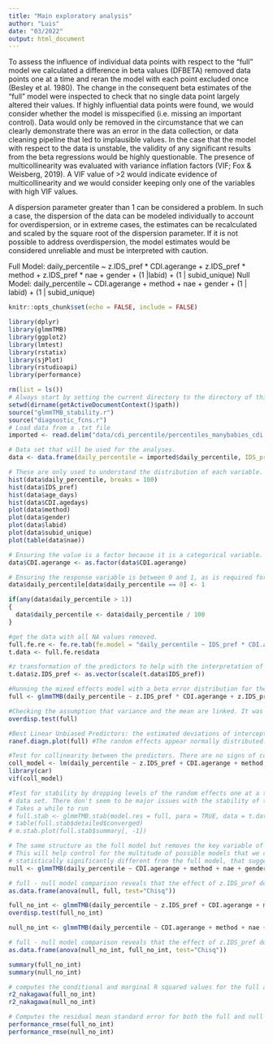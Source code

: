 ```yaml
---
title: "Main exploratory analysis"
author: "Luis"
date: "03/2022"
output: html_document
---
```


To assess the influence of individual data points with respect to the “full” model we calculated a difference in beta values (DFBETA) removed data points one at a time and reran the model with each point excluded once (Besley et al. 1980). The change in the consequent beta estimates of the “full” model were inspected to check that no single data point largely altered their values. If highly influential data points were found, we would consider whether the model is misspecified (i.e. missing an important control). Data would only be removed in the circumstance that we can clearly demonstrate there was an error in the data collection, or data cleaning pipeline that led to implausible values. In the case that the model with respect to the data is unstable, the validity of any significant results from the beta regressions would be highly questionable. The presence of multicollinearity was evaluated with variance inflation factors (VIF; Fox & Weisberg, 2019). A VIF value of >2 would indicate evidence of multicollinearity and we would consider keeping only one of the variables with high VIF values. 

A dispersion parameter greater than 1 can be considered a problem. In such a case, the dispersion of the data can be modeled individually to account for overdispersion, or in extreme cases, the estimates can be recalculated and scaled by the square root of the dispersion parameter. If it is not possible to address overdispersion, the model estimates would be considered unreliable and must be interpreted with caution. 

Full Model:
daily_percentile ~ z.IDS_pref * CDI.agerange + z.IDS_pref * method + z.IDS_pref * nae + gender + (1 |labid) + (1 | subid_unique)
Null Model:
daily_percentile ~ CDI.agerange + method + nae + gender + (1 | labid) + (1 | subid_unique)

```r
knitr::opts_chunk$set(echo = FALSE, include = FALSE)
```

```r
library(dplyr)
library(glmmTMB)
library(ggplot2)
library(lmtest)
library(rstatix)
library(sjPlot)
library(rstudioapi) 
library(performance)
```

```r
rm(list = ls())
# Always start by setting the current directory to the directory of this script file.
setwd(dirname(getActiveDocumentContext()$path))
source("glmmTMB_stability.r")
source("diagnostic_fcns.r")
# Load data from a .txt file
imported <- read.delim("data/cdi_percentile/percentiles_manybabies_cdi.txt", stringsAsFactors = TRUE, header = TRUE) 

# Data set that will be used for the analyses.
data <- data.frame(daily_percentile = imported$daily_percentile, IDS_pref = imported$IDS_pref, age_days = imported$age_days, CDI.agedays = imported$CDI.agedays, method = imported$method, gender = imported$gender, labid = imported$labid, subid_unique = imported$subid_unique, nae = imported$nae, vocab_nwords = imported$vocab_nwords, CDI.agerange = imported$CDI.agerange)

# These are only used to understand the distribution of each variable.
hist(data$daily_percentile, breaks = 100)
hist(data$IDS_pref)
hist(data$age_days)
hist(data$CDI.agedays)
plot(data$method)
plot(data$gender)
plot(data$labid)
plot(data$subid_unique)
plot(table(data$nae))

# Ensuring the value is a factor because it is a categorical variable.
data$CDI.agerange <- as.factor(data$CDI.agerange)

# Ensuring the response variable is between 0 and 1, as is required for a beta error model.
data$daily_percentile[data$daily_percentile == 0] <- 1

if(any(data$daily_percentile > 1))
{
  data$daily_percentile <- data$daily_percentile / 100
}

#get the data with all NA values removed.
full.fe.re <- fe.re.tab(fe.model = "daily_percentile ~ IDS_pref * CDI.agerange + IDS_pref * method + IDS_pref * nae + gender", re = c("labid", "subid_unique"), data = data)
t.data <- full.fe.re$data

#z transformation of the predictors to help with the interpretation of the model.
t.data$z.IDS_pref <- as.vector(scale(t.data$IDS_pref))

#Running the mixed effects model with a beta error distribution for the response variable.
full <- glmmTMB(daily_percentile ~ z.IDS_pref * CDI.agerange + z.IDS_pref * method + z.IDS_pref * nae + gender + (1 |labid) + (1 | subid_unique), family = beta_family(link = "logit"), data = t.data)

#Checking the assumption that variance and the mean are linked. It was met with this model.
overdisp.test(full)

#Best Linear Unbiased Predictors: the estimated deviations of intercepts and slopes from the respective common average, per level of the random effects.
ranef.diagn.plot(full) #The random effects appear normally distributed.

#Test for collinearity between the predictors. There are no signs of collinearity.
coll_model <- lm(daily_percentile ~ z.IDS_pref + CDI.agerange + method + nae + gender, data = t.data)
library(car)
vif(coll_model)

#Test for stability by dropping levels of the random effects one at a time and comparing the estimates derived from models fitted on the respective subsets with those obtained for the full
# data set. There don't seem to be major issues with the stability of the model coefficients.
# Takes a while to run
# full.stab <- glmmTMB.stab(model.res = full, para = TRUE, data = t.data)
# table(full.stab$detailed$converged)
# m.stab.plot(full.stab$summary[, -1])

# The same structure as the full model but removes the key variable of interest "IDS_pref" and all its interacting terms.
# This will help control for the multitude of possible models that we could run with this term and if this model is found to be 
# statistically significantly different from the full model, that suggests "IDS_pref" is associated with daily_percentile. 
null <- glmmTMB(daily_percentile ~ CDI.agerange + method + nae + gender + (1 | labid) + (1 | subid_unique), family = beta_family(link = "logit"), data = t.data)

# full - null model comparison reveals that the effect of z.IDS_pref doesn't significantly improve the model fit.
as.data.frame(anova(null, full, test="Chisq"))

full_no_int <- glmmTMB(daily_percentile ~ z.IDS_pref + CDI.agerange + method + nae + gender + (1 |labid) + (1 | subid_unique), family = beta_family(link = "logit"), data = t.data)
overdisp.test(full_no_int)

null_no_int <- glmmTMB(daily_percentile ~ CDI.agerange + method + nae + gender + (1 |labid) + (1 | subid_unique), family = beta_family(link = "logit"), data = t.data)

# full - null model comparison reveals that the effect of z.IDS_pref doesn't significantly improve the model fit.
as.data.frame(anova(null_no_int, full_no_int, test="Chisq"))

summary(full_no_int)
summary(null_no_int)

# computes the conditional and marginal R squared values for the full and null models.
r2_nakagawa(full_no_int)
r2_nakagawa(null_no_int)

# Computes the residual mean standard error for both the full and null models.
performance_rmse(full_no_int)
performance_rmse(null_no_int)
```

